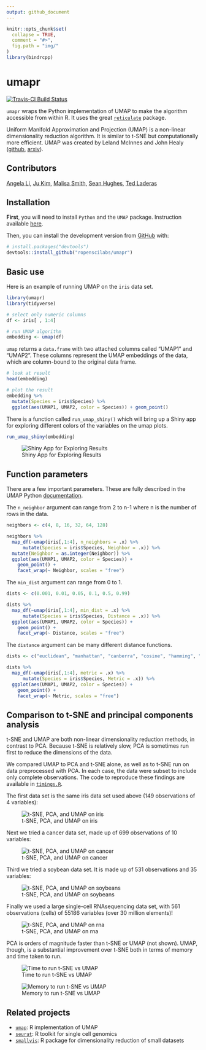 ```yaml
---
output: github_document
---
```


<!-- README.md is generated from README.Rmd. Please edit that file -->

```r
knitr::opts_chunk$set(
  collapse = TRUE,
  comment = "#>",
  fig.path = "img/"
)
library(bindrcpp)
```

# umapr

[![Travis-CI Build Status](https://travis-ci.org/ropenscilabs/umapr.svg?branch=master)](https://travis-ci.org/ropenscilabs/umapr)

`umapr` wraps the Python implementation of UMAP to make the algorithm accessible from within R. It uses the great [`reticulate`](https://cran.r-project.org/web/packages/reticulate/index.html) package.

Uniform Manifold Approximation and Projection (UMAP) is a non-linear dimensionality reduction algorithm. It is similar to t-SNE but computationally more efficient. UMAP was created by Leland McInnes and John Healy ([github](https://github.com/lmcinnes/umap), [arxiv](https://arxiv.org/abs/1802.03426)). 

## Contributors 

[Angela Li](https://github.com/angela-li), [Ju Kim](https://github.com/juyeongkim), [Malisa Smith](https://github.com/malisas), [Sean Hughes](https://github.com/seaaan), [Ted Laderas](https://github.com/laderast)

## Installation

**First**, you will need to install `Python` and the `UMAP` package. Instruction available [here](https://github.com/lmcinnes/umap#installing).

Then, you can install the development version from [GitHub](https://github.com/) with:

``` r
# install.packages("devtools")
devtools::install_github("ropenscilabs/umapr")
```

## Basic use

Here is an example of running UMAP on the `iris` data set. 

```r
library(umapr)
library(tidyverse)

# select only numeric columns
df <- iris[ , 1:4]

# run UMAP algorithm
embedding <- umap(df)
```

`umap` returns a `data.frame` with two attached columns called "UMAP1" and "UMAP2". These columns represent the UMAP embeddings of the data, which are column-bound to the original data frame. 

```r
# look at result
head(embedding)

# plot the result
embedding %>% 
  mutate(Species = iris$Species) %>%
  ggplot(aes(UMAP1, UMAP2, color = Species)) + geom_point()
```

There is a function called `run_umap_shiny()` which will bring up a Shiny app for exploring different colors of the variables on the umap plots.

```r
run_umap_shiny(embedding)
```

![Shiny App for Exploring Results](img/shiny.png)

## Function parameters

There are a few important parameters. These are fully described in the UMAP Python [documentation](https://github.com/lmcinnes/umap/blob/bf1c3e5c89ea393c9de10bd66c5e3d9bc30588ee/notebooks/UMAP%20usage%20and%20parameters.ipynb). 

The `n_neighbor` argument can range from 2 to n-1 where n is the number of rows in the data.
 
```r
neighbors <- c(4, 8, 16, 32, 64, 128)

neighbors %>% 
  map_df(~umap(iris[,1:4], n_neighbors = .x) %>% 
      mutate(Species = iris$Species, Neighbor = .x)) %>% 
  mutate(Neighbor = as.integer(Neighbor)) %>% 
  ggplot(aes(UMAP1, UMAP2, color = Species)) + 
    geom_point() + 
    facet_wrap(~ Neighbor, scales = "free")
```

The `min_dist` argument can range from 0 to 1. 

```r
dists <- c(0.001, 0.01, 0.05, 0.1, 0.5, 0.99)

dists %>% 
  map_df(~umap(iris[,1:4], min_dist = .x) %>% 
      mutate(Species = iris$Species, Distance = .x)) %>% 
  ggplot(aes(UMAP1, UMAP2, color = Species)) + 
    geom_point() + 
    facet_wrap(~ Distance, scales = "free")
```

The `distance` argument can be many different distance functions. 

```r
dists <- c("euclidean", "manhattan", "canberra", "cosine", "hamming", "dice")

dists %>% 
  map_df(~umap(iris[,1:4], metric = .x) %>% 
      mutate(Species = iris$Species, Metric = .x)) %>% 
  ggplot(aes(UMAP1, UMAP2, color = Species)) + 
    geom_point() + 
    facet_wrap(~ Metric, scales = "free")
```

## Comparison to t-SNE and principal components analysis

t-SNE and UMAP are both non-linear dimensionality reduction methods, in contrast to PCA. Because t-SNE is relatively slow, PCA is sometimes run first to reduce the dimensions of the data. 

We compared UMAP to PCA and t-SNE alone, as well as to t-SNE run on data preprocessed with PCA. In each case, the data were subset to include only complete observations. The code to reproduce these findings are available in [`timings.R`](timings.R). 

The first data set is the same iris data set used above (149 observations of 4 variables): 

![t-SNE, PCA, and UMAP on iris](img/multiple_algorithms_iris.png)

Next we tried a cancer data set, made up of 699 observations of 10 variables: 

![t-SNE, PCA, and UMAP on cancer](img/multiple_algorithms_cancer.png)

Third we tried a soybean data set. It is made up of 531 observations and 35 variables: 

![t-SNE, PCA, and UMAP on soybeans](img/multiple_algorithms_bean.png)

Finally we used a large single-cell RNAsequencing data set, with 561 observations (cells) of 55186 variables (over 30 million elements)! 

![t-SNE, PCA, and UMAP on rna](img/multiple_algorithms_rna.png)

PCA is orders of magnitude faster than t-SNE or UMAP (not shown). UMAP, though, is a substantial improvement over t-SNE both in terms of memory and time taken to run. 

![Time to run t-SNE vs UMAP](img/multiple_algorithms_time.png)

![Memory to run t-SNE vs UMAP](img/multiple_algorithms_memory.png)

## Related projects

* [`umap`](https://github.com/tkonopka/umap): R implementation of UMAP
* [`seurat`](https://github.com/satijalab/seurat): R toolkit for single cell genomics
* [`smallvis`](https://github.com/jlmelville/smallvis): R package for dimensionality reduction of small datasets

